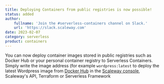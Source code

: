 ```yaml
---
title: Deploying Containers from public registries is now possible!
status: added
author:
    fullname: 'Join the #serverless-containers channel on Slack.'
    url: 'https://slack.scaleway.com'
date: 2023-02-07
category: serverless
product: containers
---
```


You can now deploy container images stored in public registries such as Docker Hub or your personal container registry to Serverless Containers. 
Simply write the image address (for example `wordpress:latest` to deploy the latest Wordpress image from [Docker Hub](https://hub.docker.com/) in the [Scaleway console](https://console.scaleway.com/), Scaleway's API, Terraform or Serverless Framework 

